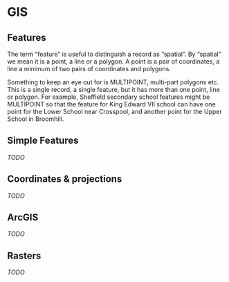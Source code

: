 # GIS

## Features

The term "feature" is useful to distinguish a record as "spatial". By "spatial" we mean it is a point, a line or a polygon. A point is a pair of coordinates, a line a minimum of two pairs of coordinates and polygons.

Something to keep an eye out for is MULTIPOINT, multi-part polygons etc. This is a single record, a single feature, but it has more than one point, line or polygon. For example, Sheffield secondary school features might be MULTIPOINT so that the feature for King Edward VII school can have one point for the Lower School near Crosspool, and another point for the Upper School in Broomhill.

## Simple Features

_TODO_

## Coordinates & projections  

_TODO_

## ArcGIS

_TODO_

## Rasters

_TODO_
